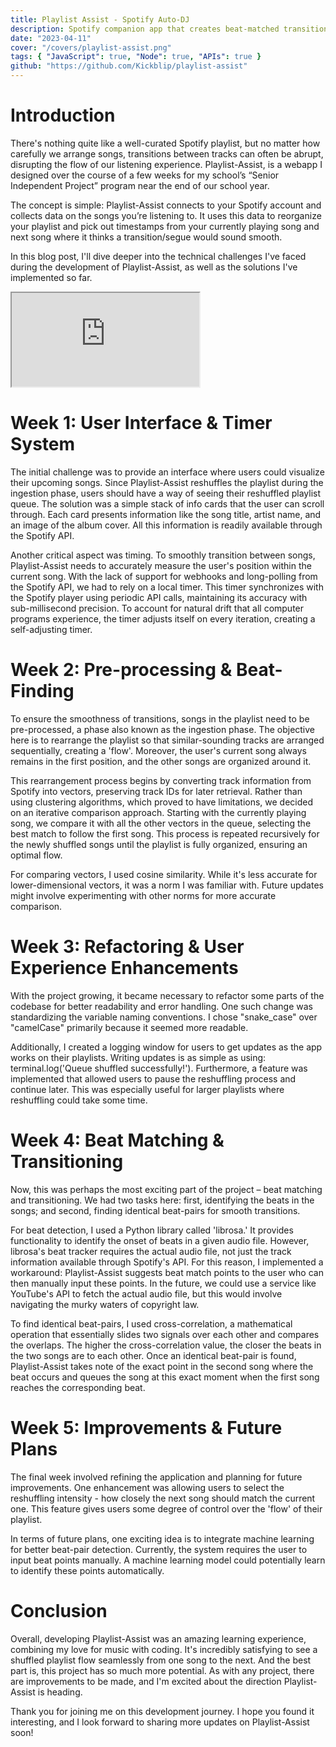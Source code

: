 ```yaml
---
title: Playlist Assist - Spotify Auto-DJ
description: Spotify companion app that creates beat-matched transitions within your Spotify playlist.  Remotely controls your Spotify account from a website.
date: "2023-04-11"
cover: "/covers/playlist-assist.png"
tags: { "JavaScript": true, "Node": true, "APIs": true }
github: "https://github.com/Kickblip/playlist-assist"
---
```


# Introduction

There's nothing quite like a well-curated Spotify playlist, but no matter how carefully we arrange songs, transitions between tracks can often be abrupt, disrupting the flow of our listening experience. Playlist-Assist, is a webapp I designed over the course of a few weeks for my school’s “Senior Independent Project” program near the end of our school year.

The concept is simple: Playlist-Assist connects to your Spotify account and collects data on the songs you’re listening to. It uses this data to reorganize your playlist and pick out timestamps from your currently playing song and next song where it thinks a transition/segue would sound smooth.

In this blog post, I'll dive deeper into the technical challenges I've faced during the development of Playlist-Assist, as well as the solutions I've implemented so far.

<iframe
    src="https://www.youtube.com/embed/At7JKpYVbnc"
    allow="accelerometer; autoplay; clipboard-write; encrypted-media; gyroscope; picture-in-picture"
    className="my-6 w-full h-[225px] md:w-[640px] md:h-[360px]"
></iframe>

# Week 1: User Interface & Timer System

The initial challenge was to provide an interface where users could visualize their upcoming songs. Since Playlist-Assist reshuffles the playlist during the ingestion phase, users should have a way of seeing their reshuffled playlist queue. The solution was a simple stack of info cards that the user can scroll through. Each card presents information like the song title, artist name, and an image of the album cover. All this information is readily available through the Spotify API.

Another critical aspect was timing. To smoothly transition between songs, Playlist-Assist needs to accurately measure the user's position within the current song. With the lack of support for webhooks and long-polling from the Spotify API, we had to rely on a local timer. This timer synchronizes with the Spotify player using periodic API calls, maintaining its accuracy with sub-millisecond precision. To account for natural drift that all computer programs experience, the timer adjusts itself on every iteration, creating a self-adjusting timer.

# Week 2: Pre-processing & Beat-Finding

To ensure the smoothness of transitions, songs in the playlist need to be pre-processed, a phase also known as the ingestion phase. The objective here is to rearrange the playlist so that similar-sounding tracks are arranged sequentially, creating a 'flow'. Moreover, the user's current song always remains in the first position, and the other songs are organized around it.

This rearrangement process begins by converting track information from Spotify into vectors, preserving track IDs for later retrieval. Rather than using clustering algorithms, which proved to have limitations, we decided on an iterative comparison approach. Starting with the currently playing song, we compare it with all the other vectors in the queue, selecting the best match to follow the first song. This process is repeated recursively for the newly shuffled songs until the playlist is fully organized, ensuring an optimal flow.

For comparing vectors, I used cosine similarity. While it's less accurate for lower-dimensional vectors, it was a norm I was familiar with. Future updates might involve experimenting with other norms for more accurate comparison.

# Week 3: Refactoring & User Experience Enhancements

With the project growing, it became necessary to refactor some parts of the codebase for better readability and error handling. One such change was standardizing the variable naming conventions. I chose "snake_case" over "camelCase" primarily because it seemed more readable.

Additionally, I created a logging window for users to get updates as the app works on their playlists. Writing updates is as simple as using: terminal.log('Queue shuffled successfully!'). Furthermore, a feature was implemented that allowed users to pause the reshuffling process and continue later. This was especially useful for larger playlists where reshuffling could take some time.

# Week 4: Beat Matching & Transitioning

Now, this was perhaps the most exciting part of the project – beat matching and transitioning. We had two tasks here: first, identifying the beats in the songs; and second, finding identical beat-pairs for smooth transitions.

For beat detection, I used a Python library called 'librosa.' It provides functionality to identify the onset of beats in a given audio file. However, librosa's beat tracker requires the actual audio file, not just the track information available through Spotify's API. For this reason, I implemented a workaround: Playlist-Assist suggests beat match points to the user who can then manually input these points. In the future, we could use a service like YouTube's API to fetch the actual audio file, but this would involve navigating the murky waters of copyright law.

To find identical beat-pairs, I used cross-correlation, a mathematical operation that essentially slides two signals over each other and compares the overlaps. The higher the cross-correlation value, the closer the beats in the two songs are to each other. Once an identical beat-pair is found, Playlist-Assist takes note of the exact point in the second song where the beat occurs and queues the song at this exact moment when the first song reaches the corresponding beat.

# Week 5: Improvements & Future Plans

The final week involved refining the application and planning for future improvements. One enhancement was allowing users to select the reshuffling intensity - how closely the next song should match the current one. This feature gives users some degree of control over the 'flow' of their playlist.

In terms of future plans, one exciting idea is to integrate machine learning for better beat-pair detection. Currently, the system requires the user to input beat points manually. A machine learning model could potentially learn to identify these points automatically.

# Conclusion

Overall, developing Playlist-Assist was an amazing learning experience, combining my love for music with coding. It's incredibly satisfying to see a shuffled playlist flow seamlessly from one song to the next. And the best part is, this project has so much more potential. As with any project, there are improvements to be made, and I'm excited about the direction Playlist-Assist is heading.

Thank you for joining me on this development journey. I hope you found it interesting, and I look forward to sharing more updates on Playlist-Assist soon!
